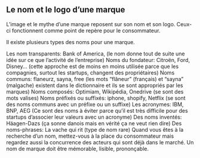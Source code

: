 ## Le nom et le logo d’une marque

L’image et le mythe d’une marque reposent sur son nom et son logo. Ceux-ci fonctionnent comme point de repère pour le consommateur.

Il existe plusieurs types des noms pour une marque.

Les nom transparents: Bank of America, (le nom donne tout de suite une idée sur ce que l’activité de l’entreprise)
Noms du fondateur: Citroën, Ford, Disney… (cette approche est de moins en moins utilisée parce que les compagnies, surtout les startups, changent des propriétaires)
Noms communs: flaneurz, sayna, free (les mots “flâneur” (français) et “sayna” (malgache) existent dans le dictionnaire et ils se sont appropriés par les marques)
Noms composés: Optimiam, Wikipédia, Onedrive (se sont des mots valises)
Noms préfixés ou suffixés: iphone, shopify, Netflix (se sont des noms communs avec un préfixe ou un suffixe)
Les acronymes: IBM, BNP, AEG (Ce sont des noms à éviter parce qu’il est très difficile pour des startups d’associer leur valeurs avec un acronyme)
Des noms inventés: Häagen-Dazs (ça sonne danois mais en vérité ça ne veut rien dire)
Des noms-phrases: La vache qui rit (type de nom rare)
Quand vous êtes à la recherche d’un nom, mettez-vous à la place du consommateur mais regardez aussi la concurrence des acteurs qui sont déjà dans le marché. Un nom de marque doit être mémorable, lisible, prononçable.